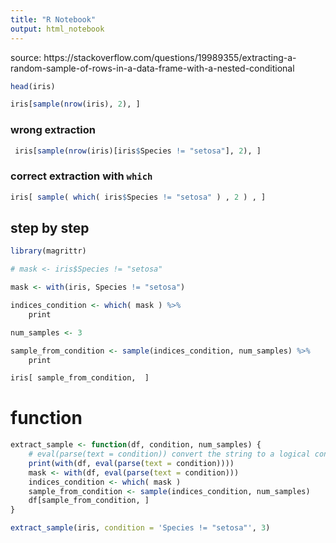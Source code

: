 ```yaml
---
title: "R Notebook"
output: html_notebook
---
```


source: https://stackoverflow.com/questions/19989355/extracting-a-random-sample-of-rows-in-a-data-frame-with-a-nested-conditional

```r
head(iris)
```

```r
iris[sample(nrow(iris), 2), ]
```

### wrong extraction

```r
 iris[sample(nrow(iris)[iris$Species != "setosa"], 2), ]
```

### correct extraction with `which`

```r
iris[ sample( which( iris$Species != "setosa" ) , 2 ) , ]
```

## step by step

```r
library(magrittr)

# mask <- iris$Species != "setosa"

mask <- with(iris, Species != "setosa")

indices_condition <- which( mask ) %>% 
    print
```


```r
num_samples <- 3

sample_from_condition <- sample(indices_condition, num_samples) %>% 
    print
```

```r
iris[ sample_from_condition,  ]
```


# function

```r
extract_sample <- function(df, condition, num_samples) {
    # eval(parse(text = condition)) convert the string to a logical condition
    print(with(df, eval(parse(text = condition))))
    mask <- with(df, eval(parse(text = condition)))
    indices_condition <- which( mask )
    sample_from_condition <- sample(indices_condition, num_samples)
    df[sample_from_condition, ]
}

extract_sample(iris, condition = 'Species != "setosa"', 3)
```

